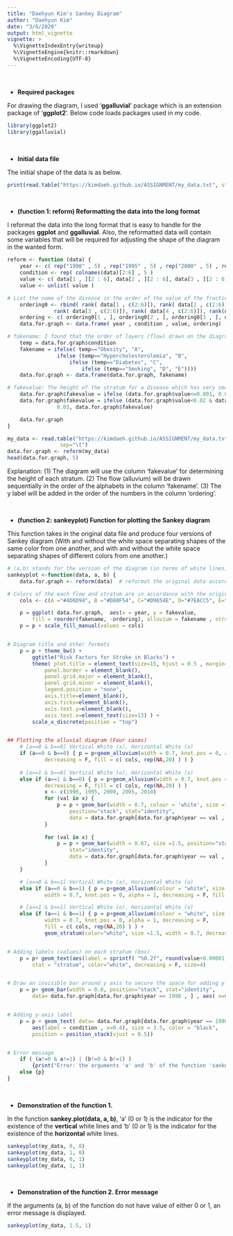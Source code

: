 ```yaml
---
title: "Daehyun Kim's Sankey Diagram"
author: "Daehyun Kim"
date: "3/6/2020"
output: html_vignette
vignette: >
  %\VignetteIndexEntry{writeup}
  %\VignetteEngine{knitr::rmarkdown}
  %\VignetteEncoding{UTF-8}
---
```


&nbsp; \newline 

* **Required packages**

For drawing the diagram, I used '**ggalluvial**' package which is an extension package of '**ggplot2**'. Below code loads packages used in my code.

```r
library(ggplot2)
library(ggalluvial)
```

&nbsp; \newline 

* **Initial data file**

The initial shape of the data is as below.

```r
print(read.table("https://kimdaeh.github.io/ASSIGNMENT/my_data.txt", stringsAsFactors=F, sep="\t") )
```

&nbsp; \newline 

* **(function 1: reform) Reformatting the data into the long format**

I reformat the data into the long format that is easy to handle for the packages **ggplot** and **ggalluvial**. Also, the reformatted data will contain some variables that will be required for adjusting the shape of the diagram in the wanted form.

```r
reform <- function (data) {		
    year <- c( rep("1990" , 5) , rep("1995" , 5) , rep("2000" , 5) , rep("2005" , 5) , rep("2010" , 5) )
    condition <- rep( colnames(data)[2:6] , 5 )
    value <- c( data[1 , ][2 : 6], data[2 , ][2 : 6], data[3 , ][2 : 6], data[4 , ][2 : 6], data[5 , ][2 : 6] ) 
    value <- unlist( value )

# List the name of the disease in the order of the value of the fraction as of 1990. (In order to make y axis label)
    ordering0 <- rbind( rank( data[1 , c(2:6)]), rank( data[2 , c(2:6)]), +
               rank( data[3 , c(2:6)]), rank( data[4 , c(2:6)]), rank(data[5, c(2:6)]) )
    ordering <- c( ordering0[1 , ], ordering0[2 , ], ordering0[3 , ], ordering0[4 , ], ordering0[5 , ] )
    data.for.graph <- data.frame( year , condition , value, ordering)

# fakename: I found that the order of layers (flow) drawn on the diagram is in the alphabetical order of the disease name. However, the diagram in the Excel file is not so. Therefore, I reorder the sequence of the disease in accordance with the order in the original diagram. 
    temp = data.for.graph$condition
    fakename = ifelse( temp=="Obesity", "A", 
    			ifelse (temp=="Hypercholesterolemia", "B",
    			    ifelse (temp=="Diabetes", "C",
    			        ifelse (temp=="Smoking", "D", "E"))))
    data.for.graph <- data.frame(data.for.graph, fakename)    

# fakevalue: The height of the stratum for a disease which has very small value of fraction is too short so the diagram drawn does not display such disease (e.g., Obesity in 1990). Therefore, I adjusted the value of fraction of each disease in a way the plotted diagram can display it.
    data.for.graph$fakevalue = ifelse (data.for.graph$value<=0.001, 0.025, data.for.graph$value)
    data.for.graph$fakevalue = ifelse (data.for.graph$value<0.02 & data.for.graph$value>=0.01, +
    			0.03, data.for.graph$fakevalue)

    data.for.graph
}
```

```r
my_data <- read.table("https://kimdaeh.github.io/ASSIGNMENT/my_data.txt", stringsAsFactors=F, 
     		     sep="\t")
data.for.graph <- reform(my_data)
head(data.for.graph, 5)
```
Explanation: (1) The diagram will use the column 'fakevalue' for determining the height of each stratum. (2) The flow (alluvium) will be drawn sequentially in the order of the alphabets in the column 'fakename'. (3) The y label will be added in the order of the numbers in the column 'ordering'. 

&nbsp; \newline 

* **(function 2: sankeyplot) Function for plotting the Sankey diagram**

This function takes in the original data file and produce four versions of Sankey diagram (With and without the white space separating shapes of the same color from one another, and with and without the white space separating shapes of different colors from one another.) 

```r
# (a,b) stands for the version of the diagram (in terms of white lines)
sankeyplot <-function(data, a, b) {		
    data.for.graph <- reform(data)	# reformat the original data according to function 2

# Colors of the each flow and stratum are in accordance with the original diagram in the Excel file ( "Obesity: A" / "Hypercholesterolemia: B" / "Diabetes: C" / " Smoking: D" / " Hypertension: E" )
    cols <- c(A ="#4D6D94", B ="#D88F54", C="#D9654E", D="#7EACC5", E="#8ABA8F")

    p = ggplot( data.for.graph,  aes(x = year, y = fakevalue, 
    	fill = reorder(fakename, -ordering), alluvium = fakename , stratum = fakename)) 
    p = p + scale_fill_manual(values = cols)


# Diagram title and other formats
    p = p + theme_bw() + 
    	ggtitle("Risk Factors for Stroke in Blacks") + 
    	theme( plot.title = element_text(size=15, hjust = 0.5 , margin=margin(0,0,30,0)),
    		panel.border = element_blank(), 	
    		panel.grid.major = element_blank(), 	
    		panel.grid.minor = element_blank(), 	
    		legend.position = "none", 	
    		axis.title=element_blank(),	
    		axis.ticks=element_blank(), 	
    		axis.text.y=element_blank(),
    		axis.text.x=element_text(size=13) ) +
    	scale_x_discrete(position = "top") 


## Plotting the alluvial diagram (Four cases)
    # [a==0 & b==0] Vertical White (x), Horizontal White (x)
    if (a==0 & b==0) { p = p+geom_alluvium(width = 0.7, knot.pos = 0, alpha = 1, 
     		decreasing = F, fill = c( cols, rep(NA,20) ) ) } 
   
    # [a==1 & b==0] Vertical White (o), Horizontal White (x)
    else if (a==1 & b==0) { p = p+geom_alluvium(width = 0.7, knot.pos = 0, alpha = 1, 
    		decreasing = F, fill = c( cols, rep(NA,20) ) )
    		x <- c(1990, 1995, 2000, 2005, 2010)
    		for (val in x) {
    			p = p + geom_bar(width = 0.7, colour = 'white', size =1.5, 
    				position="stack", stat="identity", 
    				data = data.for.graph[data.for.graph$year == val , ]) 
    		}
    		
    		for (val in x) {
    			p = p + geom_bar(width = 0.67, size =1.5, position="stack", 
    				stat="identity", 
    				data = data.for.graph[data.for.graph$year == val , ] )
    		} 
    }

    # [a==0 & b==1] Vertical White (x), Horizontal White (o)
    else if (a==0 & b==1) { p = p+geom_alluvium(colour = "white", size = 1.5, 
    		width = 0.7, knot.pos = 0, alpha = 1, decreasing = F, fill = c( cols, rep(NA,20) ) ) } 

    # [a==1 & b==1] Vertical White (o), Horizontal White (o)
    else if (a==1 & b==1) { p = p+geom_alluvium(colour = "white", size = 1.5, 
    		width = 0.7, knot.pos = 0, alpha = 1, decreasing = F, 
    		fill = c( cols, rep(NA,20) ) ) +
    		geom_stratum(color="white", size =1.5, width = 0.7, decreasing = F) }


# Adding labels (values) on each stratum (box)
    p = p+ geom_text(aes(label = sprintf( "%0.2f", round(value+0.00001, digits = 2) )), 
    	stat = "stratum", color="white", decreasing = F, size=4)


# Draw an invisible bar around y axis to secure the space for adding y axis label
    p = p+ geom_bar(width = 0.8, position="stack", stat="identity", 
    	data= data.for.graph[data.for.graph$year == 1990 , ] , aes( x=0.3), alpha = 0 )


# Adding y-axis label
    p = p + geom_text( data= data.for.graph[data.for.graph$year == 1990 , ], 
    	aes(label = condition , x=0.4), size = 3.5, color = "black", 
    	position = position_stack(vjust = 0.5))


# Error message
    if ( (a!=0 & a!=1) | (b!=0 & b!=1) ) 
    	{print("Error: the arguments 'a' and 'b' of the function 'sankey.plot(data, a, b)' should have the value of either 0 or 1.") } 
    else {p}
}
```

&nbsp; \newline 

* **Demonstration of the function 1.**

In the function **sankey.plot(data, a, b)**, 'a' (0 or 1) is the indicator for the existence of the **vertical** white lines and 'b' (0 or 1) is the indicator for the existence of the **horizontal** white lines. 

```r
sankeyplot(my_data, 0, 0)
sankeyplot(my_data, 1, 0)
sankeyplot(my_data, 0, 1)
sankeyplot(my_data, 1, 1)
```

&nbsp; \newline 

* **Demonstration of the function 2. Error message**

If the arguments (a, b) of the function do not have value of either 0 or 1, an error message is displayed.
```r
sankeyplot(my_data, 1.5, 1)
```

